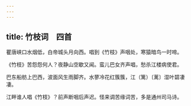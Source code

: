 ```yaml
---
---
---
```

title: 竹枝词　四首
---



瞿唐峡口水烟低，白帝城头月向西。唱到《竹枝》声咽处，寒猿暗鸟一时啼。

《竹枝》苦怨怨何人？夜静山空歇又闻。蛮儿巴女齐声唱，愁杀江楼病使君。

巴东船舫上巴西，波面风生雨脚齐。水蓼冷花红簇簇，江（篱）〔蓠〕湿叶碧凄凄。

江畔谁人唱《竹枝》？前声断咽后声迟。怪来调苦缘词苦，多是通州司马诗。